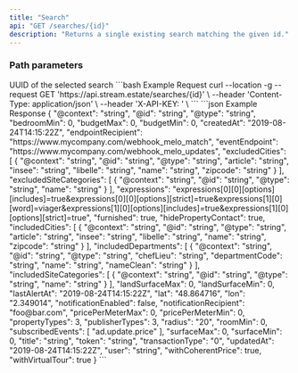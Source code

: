 ```yaml
---
title: "Search"
api: "GET /searches/{id}"
description: "Returns a single existing search matching the given id."
---
```


### Path parameters

<ParamField path="id" type="string" required>
  UUID of the selected search
</ParamField>

<RequestExample>
  ```bash Example Request
  curl --location -g --request GET 'https://api.stream.estate/searches/{id}' \
  --header 'Content-Type: application/json' \
  --header 'X-API-KEY: <api_key>' \
  ```
</RequestExample>

<ResponseExample>
  ```json Example Response
  {
    "@context": "string",
    "@id": "string",
    "@type": "string",
    "bedroomMin": 0,
    "budgetMax": 0,
    "budgetMin": 0,
    "createdAt": "2019-08-24T14:15:22Z",
    "endpointRecipient": "https://www.mycompany.com/webhook_melo_match",
    "eventEndpoint": "https://www.mycompany.com/webhook_melo_updates",
    "excludedCities": [
      {
        "@context": "string",
        "@id": "string",
        "@type": "string",
        "article": "string",
        "insee": "string",
        "libelle": "string",
        "name": "string",
        "zipcode": "string"
      }
    ],
    "excludedSiteCategories": [
      {
        "@context": "string",
        "@id": "string",
        "@type": "string",
        "name": "string"
      }
    ],
    "expressions": "expressions[0][0][options][includes]=true&expressions[0][0][options][strict]=true&expressions[1][0][word]=viager&expressions[1][0][options][includes]=true&expressions[1][0][options][strict]=true",
    "furnished": true,
    "hidePropertyContact": true,
    "includedCities": [
      {
        "@context": "string",
        "@id": "string",
        "@type": "string",
        "article": "string",
        "insee": "string",
        "libelle": "string",
        "name": "string",
        "zipcode": "string"
      }
    ],
    "includedDepartments": [
      {
        "@context": "string",
        "@id": "string",
        "@type": "string",
        "chefLieu": "string",
        "departmentCode": "string",
        "name": "string",
        "nameClean": "string"
      }
    ],
    "includedSiteCategories": [
      {
        "@context": "string",
        "@id": "string",
        "@type": "string",
        "name": "string"
      }
    ],
    "landSurfaceMax": 0,
    "landSurfaceMin": 0,
    "lastAlertAt": "2019-08-24T14:15:22Z",
    "lat": "48.864716",
    "lon": "2.349014",
    "notificationEnabled": false,
    "notificationRecipient": "foo@bar.com",
    "pricePerMeterMax": 0,
    "pricePerMeterMin": 0,
    "propertyTypes": 3,
    "publisherTypes": 3,
    "radius": "20",
    "roomMin": 0,
    "subscribedEvents": [
      "ad.update.price"
    ],
    "surfaceMax": 0,
    "surfaceMin": 0,
    "title": "string",
    "token": "string",
    "transactionType": "0",
    "updatedAt": "2019-08-24T14:15:22Z",
    "user": "string",
    "withCoherentPrice": true,
    "withVirtualTour": true
  }
  ```
</ResponseExample>
